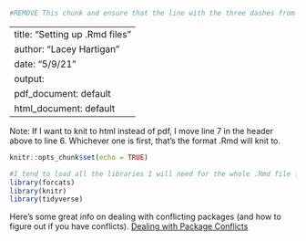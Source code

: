 ```{r}
#REMOVE This chunk and ensure that the line with the three dashes from below --- is on line 1 of this .rmd file
```
---
title: "Setting up .Rmd files"
author: "Lacey Hartigan"
date: "5/9/21"
output:
  pdf_document: default
  html_document: default
---

Note: If I want to knit to html instead of pdf, I move line 7 in the header above to line 6. Whichever one is first, that's the format .Rmd will knit to. 

```{r  include=FALSE}
knitr::opts_chunk$set(echo = TRUE)

#I tend to load all the libraries I will need for the whole .Rmd file first. Also, remember that whatever you load last will override the others IF there are overlapping commands. So, I tend to load tidyverse last. If you're getting weird issues - you can try loading packages in a different order
library(forcats)
library(knitr)
library(tidyverse)
```

Here's some great info on dealing with conflicting packages (and how to figure out if you have conflicts). [Dealing with Package Conflicts](https://www.tidyverse.org/blog/2018/06/conflicted/)

